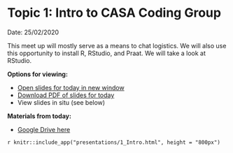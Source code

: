 # Topic 1: Intro to CASA Coding Group
Date: 25/02/2020

This meet up will mostly serve as a means to chat logistics. We will also use this opportunity to install R, RStudio, and Praat. We will take a look at RStudio.


**Options for viewing:** 

- [Open slides for today in new window](presentations/1_Intro.html)
- [Download PDF of slides for today](presentations/1_Intro.pdf)
- View slides in situ (see below)

**Materials from today:**

- [Google Drive here](https://drive.google.com/drive/folders/1SiuNG91XnUis2GH1jlv69xIIgIQyWgha?usp=sharing)

`r knitr::include_app("presentations/1_Intro.html", height = "800px")`

